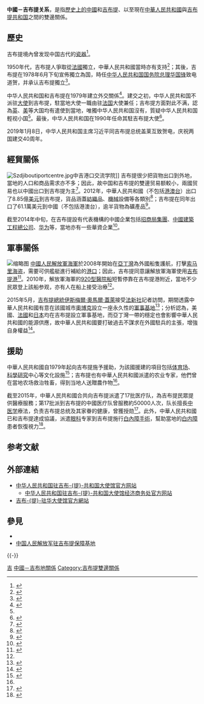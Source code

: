 {{NoteTA|G1=地名}}

{{not|中華民國與吉布地關係}}
{{Dablink|關於其他「中」字國家與「吉」字國家的外交關係，詳見'''[[中吉關係|中吉關係 (消歧義)]]'''。}}

{{Infobox bilateral relations|中國－吉布提|中國|吉布提|map=China Djibouti Locator.png|mission1=[[中國駐吉布提大使館|中國駐吉布提大使館]]|mission2=[[吉布提駐華大使館|吉布提駐華大使館]]|envoytitle1=[[中國駐吉布提大使列表|大使]]|envoy1=[[胡斌_(外交官)|胡斌]]|envoytitle2=[[吉布提駐華大使列表|大使]]|envoy2=[[阿卜杜拉·米吉勒|阿卜杜拉·米吉勒]]<ref>{{cite web |title = 驻华大使到任顺序及递交国书日期 |url = https://www.mfa.gov.cn/web/lbfw_673061/fgzl_673083/202201/t20220114_10495616.shtml |publisher = 中华人民共和国外交部 |access-date = 2022-05-21 |archive-date = 2022-02-15 |archive-url = https://web.archive.org/web/20220215180551/https://www.mfa.gov.cn/web/lbfw_673061/fgzl_673083/202201/t20220114_10495616.shtml }}</ref>}}

'''中國－吉布提关系'''，是指[[中國歷史|歷史上的中國]]和[[吉布提歷史|吉布提]]、以至現在[[中華人民共和國|中華人民共和國]]與[[吉布提共和国|吉布提共和国]]之間的雙邊關係。

== 歷史 ==
吉布提境內曾发现中国古代的[[瓷器|瓷器]]<ref>{{cite book|title=海上丝绸之路与中外文化交流|publisher=北京大学出版社|year=1996|isbn=9787301030295}}</ref>{{Rp|144}}。

1950年代，吉布提人爭取從[[法國|法國]]獨立，中華人民共和國當時亦有支持<ref>{{cite journal|title=新華月報|issue=441–446|publisher=新華書店|year=1981}}</ref>{{Rp|157}}；其後，吉布提在1978年6月下旬宣佈獨立為国，時任[[中华人民共和国国务院总理|中华人民共和国国务院总理]][[华国锋|华国锋]]致电道贺，并承认吉布提獨立<ref>{{cite book|author1=谭宗级|author2=叶心瑜|title=改革与巨变: 开创现代化建设新局面|issue=4|publisher=吉林人民出版社|year=1994}}</ref>{{Rp|42}}。

中华人民共和国和吉布提在1979年建立外交關係<ref name=esta>{{cite book|author1=王昌义|author2=吴珉珉|title=中东散记|publisher=东方出版中心|year=2008|isbn=9787801868855}}</ref>{{Rp|147}}。建交之初，中华人民共和国不派驻[[大使|大使]]到吉布提，駐當地大使一職由驻[[法国|法国]]大使兼任；吉布提方面對此不满，認為[[英國|英]]、[[美國|美]]等大国均有遣使到當地，唯獨中华人民共和国沒有，質疑中华人民共和国輕视小国<ref name=esta/>{{Rp|147}}。最後，中华人民共和国在1990年任命其駐吉布提大使<ref>{{cite book|author1=何頻|title=中國掌權者: 大陸卷|issue=1|publisher=雲皓出版社|year=1994|isbn=9789578902060}}</ref>{{Rp|162}}。

2019年1月8日，中华人民共和国主席习近平同吉布提总统盖莱互致贺电，庆祝两国建交40周年。

== 經貿關係 ==
{{Gallery
|title=中国－吉布提貿易趨勢圖（1995年至2012年）
|width=350
|height=300
|align=center
|lines=1
|File:产品中国出口到吉布提 (1995 - 2012).PNG|中國大陸出口到吉布提的产品<ref>{{cite web|author=Alexander Simoes|title=产品中国出口到吉布提 (1995 - 2012)|url=http://atlas.media.mit.edu/explore/stacked/hs/export/chn/dji/show/1995.2012/|publisher=Observatory of Economic Complexity|accessdate=2015-06-21}}</ref>
|File:产品吉布提出口到中国 (1995 - 2012).PNG|吉布提出口到中國大陸的产品<ref>{{cite web|author=Alexander Simoes|title=产品吉布提出口到中国 (1995 - 2012)|url=http://atlas.media.mit.edu/explore/stacked/hs/export/dji/chn/show/1995.2012/|publisher=Observatory of Economic Complexity|accessdate=2015-06-21}}</ref>
}}
[[File:Szdjiboutiportcentre.jpg|thumb]]中吉港口交流学院]]
吉布提很少把貨物出口到外地，當地的人口和商品需求亦不多；因此，故中国和吉布提的雙邊贸易额較小，兩國贸易也以中國出口到吉布提为主<ref>{{cite web|title=中吉合作简况|url=http://dj.mofcom.gov.cn/article/zxhz/hzjj/201412/20141200816268.shtml|publisher=中华人民共和国驻吉布提共和国大使馆经济商务参赞处|accessdate=2015-06-21|archiveurl=https://web.archive.org/web/20150621141644/http://dj.mofcom.gov.cn/article/zxhz/hzjj/201412/20141200816268.shtml|archivedate=2015-06-21|deadurl=no|date=2014-12-01}}</ref>。2012年，中華人民共和國（不包括[[港澳台|港澳台]]）出口了8.85億[[美元|美元]]到吉布提，貨品涵蓋[[紡織品|紡織品]]、[[機械|機械]]設備等各類別<ref>{{cite web|author=Alexander Simoes|title=产品中国出口到吉布提 (2012)|url=https://atlas.media.mit.edu/zh/explore/tree_map/hs/export/chn/dji/show/2012/|publisher=Observatory of Economic Complexity|accessdate=2015-06-21}}</ref>；吉布提在同年出口了61.1萬美元到中國（不包括港澳台），逾半貨物為礦產品<ref>{{cite web|author=Alexander Simoes|title=产品吉布提出口到中国 (2012)|url=https://atlas.media.mit.edu/zh/explore/tree_map/hs/export/dji/chn/show/2012/|publisher=Observatory of Economic Complexity|accessdate=2015-06-21}}</ref>。

截至2014年中旬，在吉布提設有代表機構的中國企業包括[[招商局集團|招商局集團]]、[[中國建築工程總公司|中國建築工程總公司]]、[[华为|华为]]等，當地亦有一些華資企業<ref>{{cite web|title=驻吉布提中国企业名录|url=http://dj.mofcom.gov.cn/article/catalog/zgqy/201406/20140600634647.shtml|publisher=中华人民共和国驻吉布提共和国大使馆经济商务参赞处|accessdate=2015-06-21|archiveurl=https://web.archive.org/web/20150621142943/http://dj.mofcom.gov.cn/article/catalog/zgqy/201406/20140600634647.shtml|archivedate=2015-06-21|deadurl=no|date=2014-06-22}}</ref>。

== 軍事關係 ==
{{Seealso|中國人民解放軍駐吉布地保障基地}}
[[File:Ethiopian_cargo_ship_at_Port_of_Djibouti.jpg|缩略图]]
[[中國人民解放軍海軍|中國人民解放軍海軍]]於2008年開始在[[亞丁灣|亞丁灣]]為外國船隻護航，打擊[[索马里海盗|索马里海盗]]，需要可供艦艇進行補給的[[港口|港口]]；因此，吉布提同意讓解放軍海軍使用[[吉布提港|吉布提港]]<ref name=military>{{cite news|author1=赵光霞 (编)|author2=宋心蕊 (编)|author3=蒋安全|author4=张建波|title=护航合作让中国和吉布提更近了（记者观察）|url=http://media.people.com.cn/n/2013/0225/c40606-20587482.html|accessdate=2015-06-21|publisher=人民网|date=2013-02-25|archiveurl=https://web.archive.org/web/20130512093714/http://media.people.com.cn/n/2013/0225/c40606-20587482.html|archivedate=2013-05-12|deadurl=no}}</ref>。2010年，解放軍海軍的[[920型醫院船|920型醫院船]]短暫停靠在吉布提港附近，當地不少民眾登上該船参观，亦有人在船上接受治療<ref name=military/>。

2015年5月，[[吉布提總統|吉布提總統]][[伊斯梅爾·奧馬爾·蓋萊|伊斯梅爾·奧馬爾·蓋萊]]接受[[法新社|法新社]]記者訪問，期間透露中華人民共和國有意在該國城市[[奧博克|奧博克]]設立一座永久性的[[軍事基地|軍事基地]]<ref>{{cite news|author1=連檣 (編)|title=中國擬在吉布提建軍事基地 並肩美日|url=http://news.wenweipo.com/2015/05/10/IN1505100017.htm|accessdate=2015-06-21|date=2015-05-10|archiveurl=https://web.archive.org/web/20150621152657/http://news.wenweipo.com/2015/05/10/IN1505100017.htm|archivedate=2015-06-21|deadurl=no}}</ref>；分析認為，美國、[[法國|法國]]和[[日本|日本]]均在吉布提設立軍事基地，而亞丁灣一帶的穩定也會影響中華人民共和國的能源供應，故中華人民共和國要打破過去不謀求在外國駐兵的主張，增強自身權益<ref>{{cite news|author1=馮海聞|title=龍吟大地：吉布提基地對華意義重大|url=http://the-sun.on.cc/cnt/china_world/20150514/00674_001.html|accessdate=2015-06-21|publisher=太陽報|date=2015-05-14|archiveurl=https://web.archive.org/web/20150621154515/http://the-sun.on.cc/cnt/china_world/20150514/00674_001.html|archivedate=2015-06-21|deadurl=no}}</ref>。
{{clear}}

== 援助 ==
中華人民共和國自1979年起向吉布提施予援助，为該國援建的項目包括[[体育场|体育场]]、[[科學研究|科學研究]]中心等文化設施<ref>{{cite web|title=中国与吉布提的关系|url=http://dj.chineseembassy.org/chn/zjgx/t367947.htm|publisher=中华人民共和国驻吉布提共和国大使馆|accessdate=2015-06-21|archiveurl=https://web.archive.org/web/20150621155939/http://dj.chineseembassy.org/chn/zjgx/t367947.htm|archivedate=2015-06-21|deadurl=no|date=2013-09-02}}</ref>；吉布提也有中華人民共和國派遣的农业专家，他們曾在當地农场救治牲畜，得到当地人送贈農作物<ref name=military />。

截至2015年，中華人民共和國合共向吉布提派遣了17批医疗队，為吉布提民眾提供醫療服務；第17批派到吉布提的中國医疗队曾服務約50000人次，队长擅長[[中医学|中医学]]療法，负责吉布提总统及其家眷的健康，曾獲授勋<ref>{{cite news|author1=张樵苏 (编)|author2=梁尚刚|title=中国医疗队获吉布提“总统勋章”|url=http://news.xinhuanet.com/world/2015-05/08/c_1115223299.htm|accessdate=2015-06-21|publisher=新华网|date=2015-05-08}}</ref>。此外，中華人民共和國已和吉布提達成協議，派遣[[眼科|眼科]]专家到吉布提施行[[白內障手術|白內障手術]]，幫助當地的[[白内障|白内障]]患者恢復視力<ref>{{cite web|title=中吉两国政府签署“光明行”项目换文|url=http://dj.mofcom.gov.cn/article/zxhz/sbmy/201402/20140200481607.shtml|publisher=中华人民共和国驻吉布提共和国大使馆经济商务参赞处|accessdate=2015-06-21|archiveurl=https://web.archive.org/web/20150621163936/http://dj.mofcom.gov.cn/article/zxhz/sbmy/201402/20140200481607.shtml|archivedate=2015-06-21|deadurl=no|date=2014-02-08}}</ref>。

== 参考文献 ==
{{Reflist|35em}}

== 外部連結 ==
* [http://dj.china-embassy.gov.cn/chn/ 中华人民共和国驻吉布-{提}-共和国大使馆官方网站] {{Wayback|url=http://dj.china-embassy.gov.cn/chn/ |date=20220503025349 }}{{zh-hans icon}}{{fr icon}}
** [http://dj.mofcom.gov.cn/ 中华人民共和国驻吉布-{提}-共和国大使馆经济商务处官方网站] {{Wayback|url=http://dj.mofcom.gov.cn/ |date=20150512011604 }}{{zh-hans icon}}
* [https://web.archive.org/web/20151130162908/http://www.embassydjibouti.com.cn/cn/index.php 吉布-{提}-驻华大使馆官方網站]{{zh-hans icon}}{{en icon}}{{fr icon}}

== 參見 ==
{{Portal box|國際關係|中國|中華人民共和國|吉布地|非洲|image4=Flag of Djibouti.svg}}
* {{link-en|吉布提外交|Foreign relations of Djibouti}}
* [[中国人民解放军驻吉布提保障基地|中国人民解放军驻吉布提保障基地]]

{{-}}
{{中華人民共和國外交}}
{{吉布提外交}}

[[Category:中非關係|吉]]
[[Category:中國－吉布地關係|]]
[[Category:吉布提雙邊關係|Category:吉布提雙邊關係]]